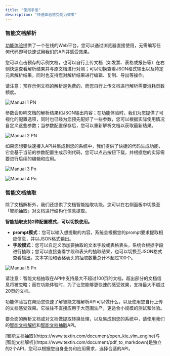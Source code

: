 ```yaml
---
title: "使用手册"
description: "快速体验感受能力效果"
---
```


### 智能文档解析

[功能体验](https://www.textin.com/console/recognition/robot_markdown?service=pdf_to_markdown)提供了一个在线的Web平台，您可以通过浏览器直接使用，无需编写任何代码即可快速试用我们的API并感受效果。

您可以点击预存的示例文档，也可以自行上传文档（如发票、表格或报告等）在右侧快速查看解析结果并与原文档进行对照；可以切换查看JSON格式输出以及特定元素解析结果，同时也支持您对解析结果进行编辑、复制、导出等操作。

<Warning>
  请注意：预存示例文档的解析是免费的，而您自行上传文档进行解析需要消耗页数额度。
</Warning>

![Manual 1 PN](/images/manual-1.PNG)

参数会影响文档的解析结果和JSON输出内容；在功能体验时，我们为您提供了可视化的配置选项，同时也已经为您预先配好了一些参数，您可以根据实际使用情况自定义这些参数；当参数配置保存后，您可以重新解析文档以获取最新结果。

![Manual 2 PN](/images/manual-2.PNG)

如果您想要快速接入API并集成到您的系统中，我们提供了快捷的代码生成功能，它会基于当前的参数配置生成示例代码，您可以点击按钮下载，并根据您的实际需要进行后续的编辑和应用。

![Manual 3 Pn](/images/manual-3.png)

![Manual 4 Pn](/images/manual-4.png)

### **智能文档抽取**

除了文档解析外，我们还提供了文档智能抽取功能。您可以在右侧面板中切换至「智能抽取」对文档进行结构化信息提取。

**智能抽取支持2种配置模式，可以切换使用。**

- **prompt模式**：您可以输入想提取的内容，系统会根据您的prompt要求提取相应信息，并以JSON格式输出。
- **字段模式**：您可以自定义添加要抽取的文本字段或表格表头，系统会根据字段进行抽取；您可以直接查看字段和表头的抽取结果，也可以切换至JSON格式查看输出。文本字段和表格表头的抽取数量总计不超过100个。

![Manual 5 Pn](/images/manual-5.png)

<Warning>
  请注意：智能文档抽取在API中支持最大不超过100页的文档，超出部分的文档信息将被忽略；而在功能体验时，为了让您能够更快速的感受效果，支持最大不超过20页的文档。
</Warning>

功能体验旨在帮助您快速了解智能文档解析API可以做什么，以及使用您自行上传的文档感受效果。它往往不直接应用于大范围生产，更适合小规模的测试和体验。

要全面的解析文档或对文档做提取转换处理，以及集成到您的系统中，请使用我们的[智能文档解析](https://www.textin.com/document/pdf_to_markdown)和[智能文档抽取](https://www.textin.com/document/open_kie_vlm_engine)API。

<Tip>
  [智能文档抽取](https://www.textin.com/document/open_kie_vlm_engine)与[智能文档解析](https://www.textin.com/document/pdf_to_markdown)是独立的2个API，您可以根据您自身业务和应用需求，选择合适的API。
</Tip>